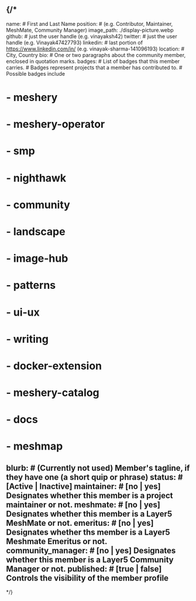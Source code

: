 {/*
---
name: # First and Last Name
position: # (e.g. Contributor, Maintainer, MeshMate, Community Manager)
image_path: ./display-picture.webp
github: # just the user handle (e.g. vinayaksh42)
twitter: # just the user handle (e.g. Vinayak47427793)
linkedin: # last portion of https://www.linkedin.com/in/<profile-name> (e.g. vinayak-sharma-141096193)
location: # City, Country
bio: # One or two paragraphs about the community member, enclosed in quotation marks.
badges: # List of badges that this member carries. 
            # Badges represent projects that a member has contributed to.
            # Possible badges include
#  - meshery
#  - meshery-operator
#  - smp
#  - nighthawk
#  - community
#  - landscape
#  - image-hub
#  - patterns
#  - ui-ux
#  - writing
#  - docker-extension
#  - meshery-catalog
#  - docs
#  - meshmap
blurb: # (Currently not used) Member's tagline, if they have one (a short quip or phrase)
status: # [Active | Inactive]
maintainer: # [no | yes] Designates whether this member is a project maintainer or not.
meshmate: # [no | yes] Designates whether this member is a Layer5 MeshMate or not.
emeritus: # [no | yes] Designates whether ths member is a Layer5 Meshmate Emeritus or not.
community_manager: # [no | yes] Designates whether this member is a Layer5 Community Manager or not.
published: # [true | false] Controls the visibility of the member profile
---
*/}